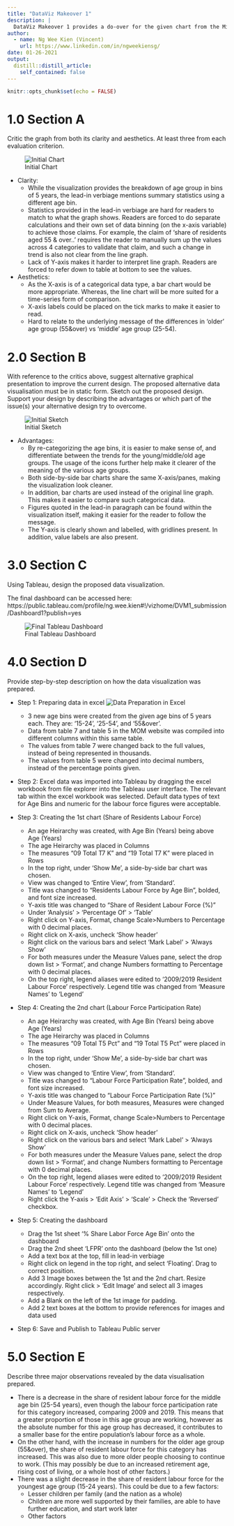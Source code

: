 ```yaml
---
title: "DataViz Makeover 1"
description: |
  DataViz Makeover 1 provides a do-over for the given chart from the Ministry of Manpower on Singapore's resident labour force.
author:
  - name: Ng Wee Kien (Vincent)
    url: https://www.linkedin.com/in/ngweekiensg/
date: 01-26-2021
output:
  distill::distill_article:
    self_contained: false
---
```



```r
knitr::opts_chunk$set(echo = FALSE)
```

# 1.0 Section A
Critic the graph from both its clarity and aesthetics.  At least three from each evaluation criterion.

![Initial Chart](E:/vincentngwk/blog/_posts/2021-01-26-DataVizMakeover1/orig_chart_ss.JPG)


* Clarity:
  + While the visualization provides the breakdown of age group in bins of 5 years, the lead-in verbiage mentions summary statistics using a different age bin.
  + Statistics provided in the lead-in verbiage are hard for readers to match to what the graph shows. Readers are forced to do separate calculations and their own set of data binning (on the x-axis variable) to achieve those claims. For example, the claim of ‘share of residents aged 55 & over..’ requires the reader to manually sum up the values across 4 categories to validate that claim, and such a change in trend is also not clear from the line graph.
  + Lack of Y-axis makes it harder to interpret line graph. Readers are forced to refer down to table at bottom to see the values.


* Aesthetics:
  + As the X-axis is of a categorical data type, a bar chart would be more appropriate. Whereas, the line chart will be more suited for a time-series form of comparison.
  + X-axis labels could be placed on the tick marks to make it easier to read.
  + Hard to relate to the underlying message of the differences in 'older' age group (55&over) vs 'middle' age group (25-54).


# 2.0 Section B
With reference to the critics above, suggest alternative graphical presentation to improve the current design.  The proposed alternative data visualisation must be in static form. Sketch out the proposed design.  Support your design by describing the advantages or which part of the issue(s) your alternative design try to overcome.

![Initial Sketch](E:/vincentngwk/blog/_posts/2021-01-26-DataVizMakeover1/DVZM_1_sketch.jpg)

* Advantages:
  + By re-categorizing the age bins, it is easier to make sense of, and differentiate between the trends for the young/middle/old age groups. The usage of the icons further help make it clearer of the meaning of the various age groups.
  + Both side-by-side bar charts share the same X-axis/panes, making the visualization look cleaner.
  + In addition, bar charts are used instead of the original line graph. This makes it easier to compare such categorical data.
  + Figures quoted in the lead-in paragraph can be found within the visualization itself, making it easier for the reader to follow the message.
  + The Y-axis is clearly shown and labelled, with gridlines present. In addition, value labels are also present.


# 3.0 Section C
Using Tableau, design the proposed data visualization.

The final dashboard can be accessed here: https://public.tableau.com/profile/ng.wee.kien#!/vizhome/DVM1_submission/Dashboard1?publish=yes

![Final Tableau Dashboard](E:/vincentngwk/blog/_posts/2021-01-26-DataVizMakeover1/final_dashboard_ss.PNG)



# 4.0 Section D
Provide step-by-step description on how the data visualization was prepared.

* Step 1: Preparing data in excel
![Data Preparation in Excel](E:/vincentngwk/blog/_posts/2021-01-26-DataVizMakeover1/Step1_Excel_DataPrep.jpg)
  + 3 new age bins were created from the given age bins of 5 years each. They are: '15-24', '25-54', and '55&over'.
  + Data from table 7 and table 5 in the MOM website was compiled into different columns within this same table.
  + The values from table 7 were changed back to the full values, instead of being represented in thousands.
  + The values from table 5 were changed into decimal numbers, instead of the percentage points given.

* Step 2: Excel data was imported into Tableau by dragging the excel workbook from file explorer into the Tableau user interface. The relevant tab within the excel workbook was selected. Default data types of text for Age Bins and numeric for the labour force figures were acceptable.

* Step 3: Creating the 1st chart (Share of Residents Labour Force)
  + An age Heirarchy was created, with Age Bin (Years) being above Age (Years)
  + The age Heirarchy was placed in Columns
  + The measures "09 Total T7 K" and "19 Total T7 K" were placed in Rows
  + In the top right, under 'Show Me', a side-by-side bar chart was chosen.
  + View was changed to 'Entire View', from 'Standard'.
  + Title was changed to "Residents Labour Force by Age Bin", bolded, and font size increased.
  + Y-axis title was changed to "Share of Resident Labour Force (%)"
  + Under 'Analysis' > 'Percentage Of' > 'Table'
  + Right click on Y-axis, Format, change Scale>Numbers to Percentage with 0 decimal places.
  + Right click on X-axis, uncheck 'Show header'
  + Right click on the various bars and select 'Mark Label' > 'Always Show'
  + For both measures under the Measure Values pane, select the drop down list > 'Format', and change Numbers formatting to Percentage with 0 decimal places.
  + On the top right, legend aliases were edited to '2009/2019 Resident Labour Force' respectively. Legend title was changed from 'Measure Names' to 'Legend'

* Step 4: Creating the 2nd chart (Labour Force Participation Rate)
  + An age Heirarchy was created, with Age Bin (Years) being above Age (Years)
  + The age Heirarchy was placed in Columns
  + The measures "09 Total T5 Pct" and "19 Total T5 Pct" were placed in Rows
  + In the top right, under 'Show Me', a side-by-side bar chart was chosen.
  + View was changed to 'Entire View', from 'Standard'.
  + Title was changed to "Labour Force Participation Rate", bolded, and font size increased.
  + Y-axis title was changed to "Labour Force Participation Rate (%)"
  + Under Measure Values, for both measures, Measures were changed from Sum to Average.
  + Right click on Y-axis, Format, change Scale>Numbers to Percentage with 0 decimal places.
  + Right click on X-axis, uncheck 'Show header'
  + Right click on the various bars and select 'Mark Label' > 'Always Show'
  + For both measures under the Measure Values pane, select the drop down list > 'Format', and change Numbers formatting to Percentage with 0 decimal places.
  + On the top right, legend aliases were edited to '2009/2019 Resident Labour Force' respectively. Legend title was changed from 'Measure Names' to 'Legend'
  + Right click the Y-axis > 'Edit Axis' > 'Scale' > Check the 'Reversed' checkbox.

* Step 5: Creating the dashboard
  + Drag the 1st sheet '% Share Labor Force Age Bin' onto the dashboard
  + Drag the 2nd sheet 'LFPR' onto the dashboard (below the 1st one)
  + Add a text box at the top, fill in lead-in verbiage
  + Right click on legend in the top right, and select 'Floating'. Drag to correct position.
  + Add 3 Image boxes between the 1st and the 2nd chart. Resize accordingly. Right click > 'Edit Image' and select all 3 images respectively.
  + Add a Blank on the left of the 1st image for padding.
  + Add 2 text boxes at the bottom to provide references for images and data used

* Step 6: Save and Publish to Tableau Public server


# 5.0 Section E
Describe three major observations revealed by the data visualisation prepared.

* There is a decrease in the share of resident labour force for the middle age bin (25-54 years), even though the labour force participation rate for this category increased, comparing 2009 and 2019. This means that a greater proportion of those in this age group are working, however as the absolute number for this age group has decreased, it contributes to a smaller base for the entire population's labour force as a whole.
* On the other hand, with the increase in numbers for the older age group (55&over), the share of resident labour force for this category has increased. This was also due to more older people choosing to continue to work. (This may possibly be due to an increased retirement age, rising cost of living, or a whole host of other factors.)
* There was a slight decrease in the share of resident labour force for the youngest age group (15-24 years). This could be due to a few factors:
  + Lesser children per family (and the nation as a whole)
  + Children are more well supported by their families, are able to have further education, and start work later
  + Other factors




